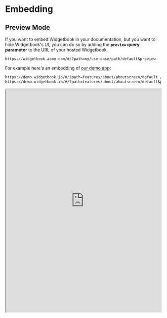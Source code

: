 # Embedding

## Preview Mode

If you want to embed Widgetbook in your documentation, but you want to hide Widgetbook's UI, you can do so by adding the **`preview` query parameter** to the URL of your hosted Widgetbook.

```url
https://widgetbook.acme.com/#/?path=my/use-case/path/default&preview
```

For example here's an embedding of [our demo app](https://demo.widgetbook.io/):

```diff
https://demo.widgetbook.io/#/?path=features/about/aboutscreen/default // [!code --]
https://demo.widgetbook.io/#/?path=features/about/aboutscreen/default&preview // [!code ++]
```

<iframe
  src="https://demo.widgetbook.io/#/?path=features/about/aboutscreen/default&preview"
  width="100%"
  height="720px"
/>

<br />
<Info>
  You can host your Widgetbook using [Widgetbook Cloud
  Builds](/cloud/builds/overview).
</Info>

## Customizing Panels

You may want to show or hide certain panels in the embedded Widgetbook. You can do this by adding the **`panels` query parameter** to the URL of your hosted Widgetbook.

<Warning>
  The `panels` query parameter is not compatible with the `preview` query
  parameter. If you use both, the `panels` parameter will be ignored.
</Warning>

```url
# Knobs panel only
https://widgetbook.acme.com/#/?path=my/use-case/path/default&panels=knobs

# Knobs and Addons panels
https://widgetbook.acme.com/#/?path=my/use-case/path/default&panels=knobs,addons

# Navigation panel only
https://widgetbook.acme.com/#/?path=my/use-case/path/default&panels=navigation
```
